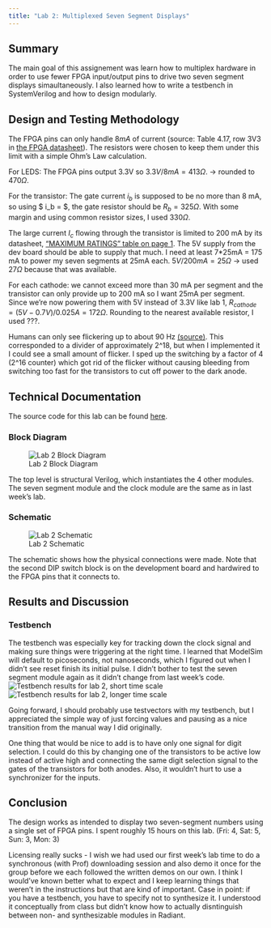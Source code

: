 ```yaml
---
title: "Lab 2: Multiplexed Seven Segment Displays"
---
```

## Summary
The main goal of this assignement was learn how to multiplex hardware in order to use fewer FPGA input/output pins to drive two seven segment displays simaultaneously. I also learned how to write a testbench in SystemVerilog and how to design modularly.

## Design and Testing Methodology


The FPGA pins can only handle $8 mA$ of current (source: Table 4.17, row 3V3 in [the FPGA datasheet](https://hmc-e155.github.io/assets/doc/FPGA-DS-02008-2-0-iCE40-UltraPlus-Family-Data-Sheet.pdf)). The resistors were chosen to keep them under this limit with a simple Ohm's Law calculation.

For LEDS: The FPGA pins output 3.3V so $3.3V/8 mA =  413 \Omega.$ -> rounded to $470 \Omega$.

For the transistor: The gate current $i_b$ is supposed to be no more than 8 mA, so using 
$ i_b = \frac{V_in - 0.7V}{R_b}$, the gate resistor should be $R_b = 325\Omega$. With some margin and using common resistor sizes, I used $330 \Omega$.

The large current $I_c$ flowing through the transistor is limited to 200 mA by its datasheet, ["MAXIMUM RATINGS" table on page 1](https://hmc-e155.github.io/assets/doc/2N3906-D.pdf). The 5V supply from the dev board should be able to supply that much. I need at least 7*25mA = 175 mA to power my seven segments at 25mA each. $5V/ 200 mA = 25 \Omega$ -> used $27 \Omega$ because that was available.

For each cathode: we cannot exceed more than 30 mA per segment and the transistor can only provide up to 200 mA so I want 25mA per segment. Since we're now powering them with 5V instead of 3.3V like lab 1, $R_{cathode} = (5V - 0.7V)/ 0.025 A = 172 \Omega$. Rounding to the nearest available resistor, I used ???.  

Humans can only see flickering up to about 90 Hz [(source)](https://www.ncbi.nlm.nih.gov/pmc/articles/PMC8537539/). This corresponded to a divider of approximately 2^18, but when I implemented it I could see a small amount of flicker. I sped up the switching by a factor of 4 (2^16 counter) which got rid of the flicker without causing bleeding from switching too fast for the transistors to cut off power to the dark anode.

## Technical Documentation

The source code for this lab can be found [here](https://github.com/ellieSundheim/microPs-lab2).

### Block Diagram

![Lab 2 Block Diagram](/labs/lab2/images/block_diagram_lab2.jpg)

The top level is structural Verilog, which instantiates the 4 other modules. The seven segment module and the clock module are the same as in last week's lab. 

### Schematic 

![Lab 2 Schematic](/labs/lab2/images/lab2_schematic.png)

The schematic shows how the physical connections were made. Note that the second DIP switch block is on the development board and hardwired to the FPGA pins that it connects to.

## Results and Discussion 

### Testbench 
The testbench was especially key for tracking down the clock signal and making sure things were triggering at the right time. I learned that ModelSim will default to picoseconds, not nanoseconds, which I figured out when I didn't see reset finish its initial pulse. I didn't bother to test the seven segment module again as it didn't change from last week's code.
![Testbench results for lab 2, short time scale](./images/lab2_short_time_scale.png)
![Testbench results for lab 2, longer time scale](./images/lab2_long_time_scale.png)

Going forward, I should probably use testvectors with my testbench, but I appreciated the simple way of just forcing values and pausing as a nice transition from the manual way I did originally.

One thing that would be nice to add is to have only one signal for digit selection. I could do this by changing one of the transistors to be active low instead of active high and connecting the same digit selection signal to the gates of the transistors for both anodes. Also, it wouldn't hurt to use a synchronizer for the inputs.

## Conclusion
The design works as intended to display two seven-segment numbers using a single set of FPGA pins. I spent roughly 15 hours on this lab. (Fri: 4, Sat: 5, Sun: 3, Mon: 3) 

Licensing really sucks - I wish we had used our first week's lab time to do a synchronous (with Prof) downloading session and also demo it once for the group before we each followed the written demos on our own. I think I would've known better what to expect and I keep learning things that weren't in the instructions but that are kind of important. Case in point: if you have a testbench, you have to specify not to synthesize it. I understood it conceptually from class but didn't know how to actually disntinguish between non- and synthesizable modules in Radiant.